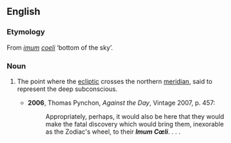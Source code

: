 ==English==

===Etymology===
From {{etyl|la|en}} ''[[imum]] [[coeli]]'' ‘bottom of the sky’.

===Noun===
{{en-noun|-}}

# {{context|astrology|lang=en}} The point where the [[ecliptic]] crosses the northern [[meridian]], said to represent the deep subconscious.
#* '''2006''', Thomas Pynchon, ''Against the Day'', Vintage 2007, p. 457:
#*: Appropriately, perhaps, it would also be here that they would make the fatal discovery which would bring them, inexorable as the Zodiac's wheel, to their '''''Imum Cœli'''''. . . .